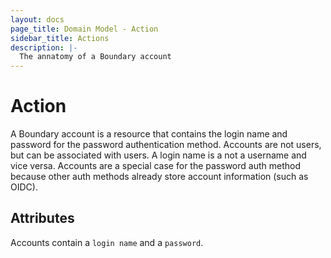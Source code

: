 ```yaml
---
layout: docs
page_title: Domain Model - Action
sidebar_title: Actions
description: |-
  The annatomy of a Boundary account
---
```


# Action

A Boundary account is a resource that contains the login name and password for the password authentication method. Accounts are not users, but can be associated with users. A login name is a not a username and vice versa. Accounts are a special case for the password auth method because other auth methods already store account information (such as OIDC).

## Attributes

Accounts contain a `login name` and a `password`.
